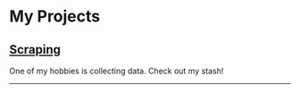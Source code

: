 # My Projects

## [Scraping](/projects/scraping)

One of my hobbies is collecting data. Check out my stash!

---
